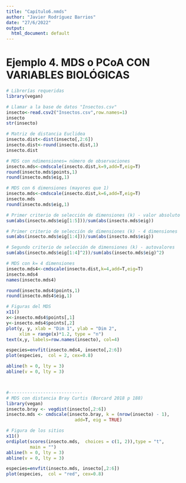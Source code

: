 ---
title: "Capítulo6.nmds"
author: "Javier Rodríguez Barrios"
date: "27/6/2022"
output:
  html_document: default
---

# Ejemplo 4.  MDS o PCoA CON VARIABLES BIOLÓGICAS

```{r, message= FALSE, warning= FALSE}
# Librerías requeridas
library(vegan)

# Llamar a la base de datos "Insectos.csv"
insecto<-read.csv2("Insectos.csv",row.names=1)
insecto
str(insecto)

# Matriz de distancia Euclidea
insecto.dist<-dist(insecto[,2:6])
insecto.dist<-round(insecto.dist,1)
insecto.dist

# MDS con ndimensiones= número de observaciones
insecto.mds<-cmdscale(insecto.dist,k=9,add=T,eig=T)
round(insecto.mds$points,1)
round(insecto.mds$eig,1)

# MDS con 6 dimensiones (mayores que 1)
insecto.mds<-cmdscale(insecto.dist,k=6,add=T,eig=T)
insecto.mds
round(insecto.mds$eig,1)

# Primer criterio de selección de dimensiones (k) - valor absoluto
sum(abs(insecto.mds$eig[1:5]))/sum(abs(insecto.mds$eig))

# Primer criterio de selección de dimensiones (k) - 4 dimensiones
sum(abs(insecto.mds$eig[1:4]))/sum(abs(insecto.mds$eig))

# Segundo criterio de selección de dimensiones (k) - autovalores
sum(abs(insecto.mds$eig[1:4]^2))/sum(abs(insecto.mds$eig)^2)

# MDS con k= 4 dimensiones 
insecto.mds4<-cmdscale(insecto.dist,k=4,add=T,eig=T)
insecto.mds4
names(insecto.mds4)

round(insecto.mds4$points,1)
round(insecto.mds4$eig,1)

# Figuras del MDS
x11()
x<-insecto.mds4$points[,1]
y<-insecto.mds4$points[,2]
plot(y, y, xlab = "Dim 1", ylab = "Dim 2",
     xlim = range(x)*1.2, type = "n")
text(x,y, labels=row.names(insecto), col=4) 

especies=envfit(insecto.mds4, insecto[,2:6])
plot(especies,  col = 2, cex=0.8)

abline(h = 0, lty = 3)
abline(v = 0, lty = 3)



#----------------------------
# MDS con distancia Bray Curtis (Borcard 2018 p 188)
library(vegan)
insecto.bray <- vegdist(insecto[,2:6])
insecto.mds <- cmdscale(insecto.bray, k = (nrow(insecto) - 1), 
                          add=T, eig = TRUE)

# Figura de los sitios
x11()
ordiplot(scores(insecto.mds,  choices = c(1, 2)),type = "t",
         main = "")
abline(h = 0, lty = 3)
abline(v = 0, lty = 3)

especies=envfit(insecto.mds, insecto[,2:6])
plot(especies,  col = "red", cex=0.8)


```



